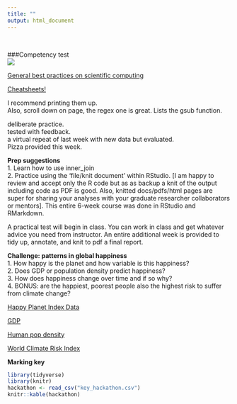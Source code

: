 ```yaml
---
title: ""
output: html_document
---
```

<br>

###Competency test  
![](./test.jpg)  


[General best practices on scientific computing](https://swcarpentry.github.io/good-enough-practices-in-scientific-computing/)  

[Cheatsheets!](https://www.rstudio.com/resources/cheatsheets/)  

I recommend printing them up.  
Also, scroll down on page, the regex one is great. Lists the gsub function.  

deliberate practice.  
tested with feedback.  
a virtual repeat of last week with new data but evaluated.  
Pizza provided this week.  

<b>Prep suggestions</b>  
1. Learn how to use inner_join  
2. Practice using the 'file/knit document' within RStudio. [I am happy to review and accept only the R code but as as backup a knit of the output including code as PDF is good. Also, knitted docs/pdfs/html pages are super for sharing your analyses with your graduate researcher collaborators or mentors]. This entire 6-week course was done in RStudio and RMarkdown.  

A practical test will begin in class. You can work in class and get whatever advice you need from instructor. An entire additional week is provided to tidy up, annotate, and knit to pdf a final report.  

**Challenge: patterns in global happiness**  
1. How happy is the planet and how variable is this happiness?  
2. Does GDP or population density predict happiness?  
3. How does happiness change over time and if so why?  
4. BONUS: are the happiest, poorest people also the highest risk to suffer from climate change?  

[Happy Planet Index Data](https://github.com/cjlortie/rstats4bio/blob/master/data/hpi.csv)  

[GDP](https://github.com/cjlortie/rstats4bio/blob/master/data/global.GDP.csv)  

[Human pop density](https://github.com/cjlortie/rstats4bio/blob/master/data/human.pop.density.csv)  

[World Climate Risk Index](https://github.com/cjlortie/rstats4bio/blob/master/data/CRI/world_CRI.csv)


**Marking key**    
```r
library(tidyverse)
library(knitr)
hackathon <- read_csv("key_hackathon.csv")
knitr::kable(hackathon)

```

